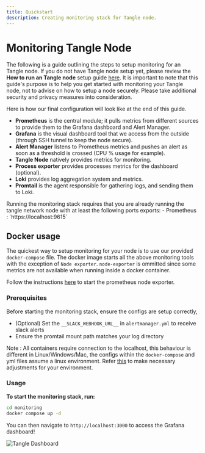 ```yaml
---
title: Quickstart
description: Creating monitoring stack for Tangle node.
---
```



# Monitoring Tangle Node

The following is a guide outlining the steps to setup monitoring for an Tangle node. If you do not have Tangle node setup yet, please
review the **How to run an Tangle node** setup guide [here](https://docs.webb.tools/v1/node-operators/run-tangle-node). It is important to note that
this guide's purpose is to help you get started with monitoring your Tangle node, not to advise on how to setup a node securely. Please
take additional security and privacy measures into consideration.

Here is how our final configuration will look like at the end of this guide.

- **Prometheus** is the central module; it pulls metrics from different sources to provide them to the Grafana dashboard and Alert Manager.
- **Grafana** is the visual dashboard tool that we access from the outside (through SSH tunnel to keep the node secure).
- **Alert Manager** listens to Prometheus metrics and pushes an alert as soon as a threshold is crossed (CPU % usage for example).
- **Tangle Node** natively provides metrics for monitoring.
- **Process exporter** provides processes metrics for the dashboard (optional).
- **Loki** provides log aggregation system and metrics.
- **Promtail** is the agent responsible for gathering logs, and sending them to Loki.

<Callout type="info">
  Running the monitoring stack requires that you are already running the tangle network node with at least the following ports exports:
  - Prometheus : `https://localhost:9615`
</Callout>

## Docker usage

The quickest way to setup monitoring for your node is to use our provided `docker-compose` file. The docker image starts all the above monitoring
tools with the exception of `Node exporter`. `node-exporter` is ommitted since some metrics are not available when running inside a docker container.

Follow the instructions [here](/prometheus) to start the prometheus node exporter.

### Prerequisites

Before starting the monitoring stack, ensure the configs are setup correctly,

- (Optional) Set the `__SLACK_WEBHOOK_URL__` in `alertmanager.yml` to receive slack alerts
- Ensure the promtail mount path matches your log directory

Note : All containers require connection to the localhost, this behaviour is different in Linux/Windows/Mac, the configs within the `docker-compose` and yml
files assume a linux environment. Refer [this](https://stackoverflow.com/questions/24319662/from-inside-of-a-docker-container-how-do-i-connect-to-the-localhost-of-the-mach) to make necessary adjustments for your environment.

### Usage

**To start the monitoring stack, run:**

```sh filename="compose up" copy
cd monitoring
docker compose up -d
```

You can then navigate to `http://localhost:3000` to access the Grafana dashboard!

![Tangle Dashboard](../../../../components/images/tangle-metrics.png)
